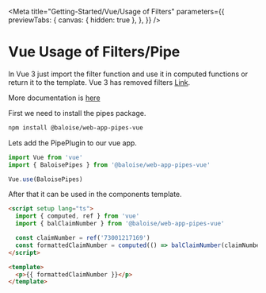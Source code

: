 
<Meta
  title="Getting-Started/Vue/Usage of Filters"
  parameters={{
    previewTabs: {
      canvas: { hidden: true },
    },
  }}
/>

# Vue Usage of Filters/Pipe

In Vue 3 just import the filter function and use it in computed functions or return it to the template.
Vue 3 has removed filters [Link](https://v3.vuejs.org/guide/migration/filters.html).

More documentation is [here](https://github.com/baloise/web-app-utils/blob/master/packages/pipes/README.md)

First we need to install the pipes package.

```bash
npm install @baloise/web-app-pipes-vue
```

Lets add the PipePlugin to our vue app.

```typescript
import Vue from 'vue'
import { BaloisePipes } from '@baloise/web-app-pipes-vue'

Vue.use(BaloisePipes)
```

After that it can be used in the components template.

```html
<script setup lang="ts">
  import { computed, ref } from 'vue'
  import { balClaimNumber } from '@baloise/web-app-pipes-vue'

  const claimNumber = ref('73001217169')
  const formattedClaimNumber = computed(() => balClaimNumber(claimNumber.value))
</script>

<template>
  <p>{{ formattedClaimNumber }}</p>
</template>
```

<bal-doc-github link="/stories/getting-started/vue/02-04-usage-filter.stories.mdx"></bal-doc-github>
